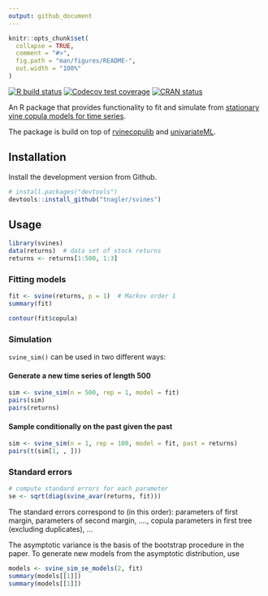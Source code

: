 ```yaml
---
output: github_document
---
```


<!-- README.md is generated from README.Rmd. Please edit that file -->

```r
knitr::opts_chunk$set(
  collapse = TRUE,
  comment = "#>",
  fig.path = "man/figures/README-",
  out.width = "100%"
)
```

<!-- badges: start -->
[![R build status](https://github.com/tnagler/svines/workflows/R-CMD-check/badge.svg)](https://github.com/tnagler/svines/actions)
[![Codecov test coverage](https://codecov.io/gh/tnagler/svines/branch/master/graph/badge.svg)](https://codecov.io/gh/tnagler/svines?branch=master)
[![CRAN status](https://www.r-pkg.org/badges/version/svines)](https://CRAN.R-project.org/package=svines)
<!-- badges: end -->

An R package that provides functionality to fit and simulate from [stationary vine copula models 
for time series](https://github.com/tnagler/tnagler.github.io/raw/master/svines.pdf).

The package is build on top of [rvinecopulib](https://github.com/vinecopulib/rvinecopulib)
and [univariateML](https://github.com/JonasMoss/univariateML).


## Installation

Install the development version from Github.

``` r
# install.packages("devtools")
devtools::install_github("tnagler/svines")
```

## Usage

``` r
library(svines)
data(returns)  # data set of stock returns
returns <- returns[1:500, 1:3]
```

### Fitting models

```r
fit <- svine(returns, p = 1)  # Markov order 1
summary(fit)
```

```r
contour(fit$copula)
```

### Simulation

`svine_sim()` can be used in two different ways:

#### Generate a new time series of length 500
```r
sim <- svine_sim(n = 500, rep = 1, model = fit)
pairs(sim)
pairs(returns)
```

#### Sample conditionally on the past given the past

```r
sim <- svine_sim(n = 1, rep = 100, model = fit, past = returns)
pairs(t(sim[1, , ]))
```


### Standard errors

```r
# compute standard errors for each parameter
se <- sqrt(diag(svine_avar(returns, fit)))
```
The standard errors correspond to (in this order): parameters of first margin,
parameters of second margin, ...., copula parameters in first tree (excluding 
duplicates), ...

The asymptotic variance is the basis of the bootstrap procedure in the paper.
To generate new models from the asymptotic distribution, use
```r
models <- svine_sim_se_models(2, fit)
summary(models[[1]])
summary(models[[1]])
```

